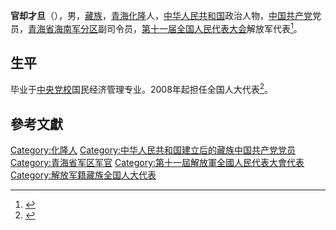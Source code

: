 '''官却才旦'''（{{bd|1956年||}}），男，[[藏族|藏族]]，[[青海|青海]][[化隆|化隆]]人，[[中华人民共和国|中华人民共和国]]政治人物，[[中国共产党|中国共产党]]党员，[[青海省海南军分区|青海省海南军分区]]副司令员，[[第十一届全国人民代表大会|第十一届全国人民代表大会]]解放军代表<ref>{{cite web|author=新华网|title=第十一届全国人大代表|url=http://news.xinhuanet.com/ziliao/2008-03/03/content_7708230.htm?node=36628|publisher=新华网|accessdate=2014-01-07|archive-date=2014-01-10|archive-url=https://web.archive.org/web/20140110211415/http://news.xinhuanet.com/ziliao/2008-03/03/content_7708230.htm?node=36628|dead-url=no}}</ref>。

== 生平 ==
毕业于[[中央党校|中央党校]]国民经济管理专业。2008年起担任全国人大代表<ref>{{cite news|title=全国人大代表信息-官却才旦|url=http://210.82.31.1:8084/delegate/viewDelegate.action?dbid=112897|accessdate=2013-04-05|newspaper=全国人大网|archive-url=https://web.archive.org/web/20160306173052/http://www.npc.gov.cn/delegate/viewDelegate.action?dbid=112897|archive-date=2016-03-06|dead-url=yes}}</ref>。

== 參考文獻 ==
{{reflist}}

{{Authority control}}
{{DEFAULTSORT:G官}}
[[Category:化隆人|Category:化隆人]]
[[Category:中华人民共和国建立后的藏族中国共产党党员|Category:中华人民共和国建立后的藏族中国共产党党员]]
[[Category:青海省军区军官|Category:青海省军区军官]]
[[Category:第十一屆解放軍全國人民代表大會代表|Category:第十一屆解放軍全國人民代表大會代表]]
[[Category:解放军籍藏族全国人大代表|Category:解放军籍藏族全国人大代表]]